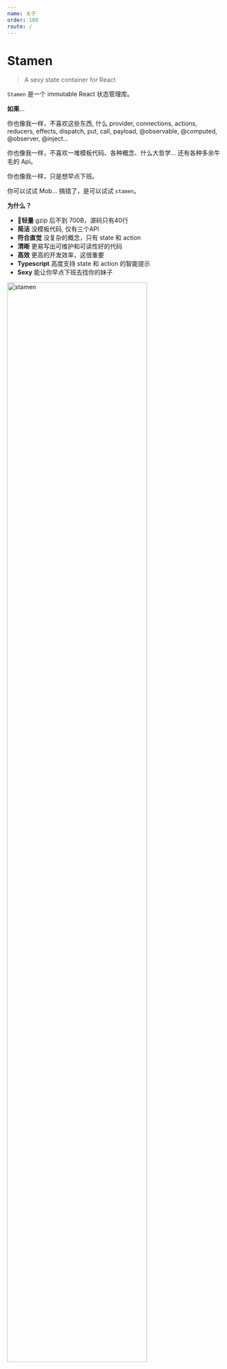 ```yaml
---
name: 关于
order: 100
route: /
---
```


# Stamen

> A sexy state container for React

`Stamen` 是一个 immutable React 状态管理库。

**如果**...

你也像我一样，不喜欢这些东西, 什么 provider, connections, actions, reducers, effects, dispatch, put, call, payload, @observable, @computed, @observer, @inject... 

你也像我一样，不喜欢一堆模板代码、各种概念、什么大哲学... 还有各种多余牛毛的 Api。

你也像我一样，只是想早点下班。

你可以试试 Mob... 搞错了，是可以试试 `stamen`。

**为什么？**

- **轻量** gzip 后不到 700B，源码只有40行
- **简洁** 没模板代码, 仅有三个API
- **符合直觉** 没复杂的概念，只有 state 和 action
- **清晰** 更易写出可维护和可读性好的代码
- **高效** 更高的开发效率，这很重要
- **Typescript** 高度支持 state 和 action 的智能提示
- **Sexy** 能让你早点下班去找你的妹子

<img alt="stamen" src="http://forsigner.com/images/stamen.png?v=1" width="80%" />